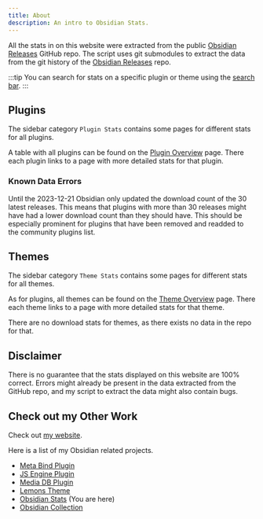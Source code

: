 ```yaml
---
title: About
description: An intro to Obsidian Stats.
---
```



<AutofillSearch></AutofillSearch>

All the stats in on this website were extracted from the public [Obsidian Releases](https://github.com/obsidianmd/obsidian-releases) GitHub repo.
The script uses git submodules to extract the data from the git history of the [Obsidian Releases](https://github.com/obsidianmd/obsidian-releases) repo.

:::tip
You can search for stats on a specific plugin or theme using the <a href="" id="open-search">search bar</a>.
:::

## Plugins

The sidebar category `Plugin Stats` contains some pages for different stats for all plugins.

A table with all plugins can be found on the [Plugin Overview](/obsidian-stats/pluginstats/) page.
There each plugin links to a page with more detailed stats for that plugin.

### Known Data Errors

Until the 2023-12-21 Obsidian only updated the download count of the 30 latest releases.
This means that plugins with more than 30 releases might have had a lower download count than they should have.
This should be especially prominent for plugins that have been removed and readded to the community plugins list.

## Themes

The sidebar category `Theme Stats` contains some pages for different stats for all themes.

As for plugins, all themes can be found on the [Theme Overview](/obsidian-stats/themestats/) page.
There each theme links to a page with more detailed stats for that theme.

There are no download stats for themes, as there exists no data in the repo for that.

## Disclaimer

There is no guarantee that the stats displayed on this website are 100% correct.
Errors might already be present in the data extracted from the GitHub repo, and my script to extract the data might also contain bugs.

## Check out my Other Work

Check out [my website](https://www.moritzjung.dev).

Here is a list of my Obsidian related projects.

- [Meta Bind Plugin](https://github.com/mProjectsCode/obsidian-meta-bind-plugin)
- [JS Engine Plugin](https://github.com/mProjectsCode/obsidian-js-engine-plugin)
- [Media DB Plugin](https://github.com/mProjectsCode/obsidian-media-db-plugin)
- [Lemons Theme](https://github.com/mProjectsCode/obsidian-lemons-theme)
- [Obsidian Stats](https://www.moritzjung.dev/obsidian-stats) (You are here)
- [Obsidian Collection](https://www.moritzjung.dev/obsidian-collection)

